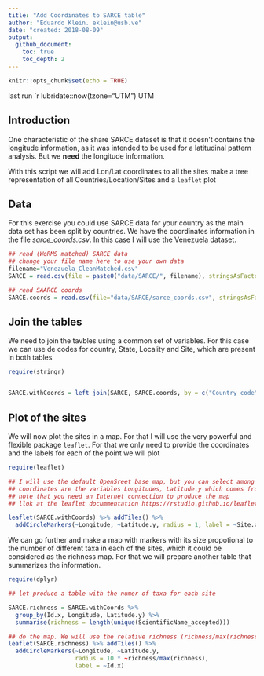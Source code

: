 ```yaml
---
title: "Add Coordinates to SARCE table"
author: "Eduardo Klein. eklein@usb.ve"
date: "created: 2018-08-09"
output:
  github_document:
    toc: true
    toc_depth: 2
---
```


```r
knitr::opts_chunk$set(echo = TRUE)
```

last run `r lubridate::now(tzone="UTM") UTM


## Introduction

One characteristic of the share SARCE dataset is that it doesn't contains the longitude information, as it was intended to be used for a latitudinal pattern analysis. But we **need** the longitude information.

With this script we will add Lon/Lat coordinates to all the sites make a tree representation of all Countries/Location/Sites and a `leaflet` plot 

## Data

For this exercise you could use SARCE data for your country as the main data set has been split by countries. We have the coordinates information in the file *sarce_coords.csv*. In this case I will use the Venezuela dataset.


```r

## read (WoRMS matched) SARCE data
## change your file name here to use your own data
filename="Venezuela_CleanMatched.csv"
SARCE = read.csv(file = paste0("data/SARCE/", filename), stringsAsFactors = F)

## read SAARCE coords
SARCE.coords = read.csv(file="data/SARCE/sarce_coords.csv", stringsAsFactors = F)

```


## Join the tables


We need to join the tavbles using a common set of variables. For this case we can use de codes for country, State, Locality and Site, which are present in both tables

```r
require(stringr)


SARCE.withCoords = left_join(SARCE, SARCE.coords, by = c("Country_code", "State_code", "Locality_code", "Site_code"))
```


## Plot of the sites

We will now plot the sites in a map. For that I will use the very powerful and flexible package `leaflet`. For that we only need to provide the coordinates and the labels for each of the point we will plot

```r
require(leaflet)

## I will use the default OpenSreet base map, but you can select among many base maps options
## coordinates are the variables Longitudes, Latitude.y which comes from the coords table
## note that you need an Internet connection to produce the map
## llok at the leaflet docummentation https://rstudio.github.io/leaflet/

leaflet(SARCE.withCoords) %>% addTiles() %>%
  addCircleMarkers(~Longitude, ~Latitude.y, radius = 1, label = ~Site.x)
```


We can go further and make a map with markers with its size propotional to the number of different taxa in each of the sites, which it could be considered as the richness map. For that we will prepare another table that summarizes the information.

```r
require(dplyr)

## let produce a table with the numer of taxa for each site

SARCE.richness = SARCE.withCoords %>% 
  group_by(Id.x, Longitude, Latitude.y) %>% 
  summarise(richness = length(unique(ScientificName_accepted)))

## do the map. We will use the relative richness (richness/max(richness)) to scale the size of the marker
leaflet(SARCE.richness) %>% addTiles() %>%
  addCircleMarkers(~Longitude, ~Latitude.y, 
                   radius = 10 * ~richness/max(richness), 
                   label = ~Id.x)

```

